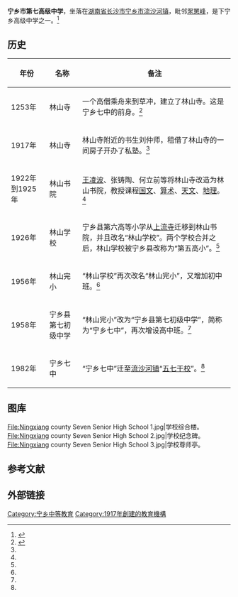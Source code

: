 {{coord|28.081674|N|112.088013|E|format=dms|region:CN_type:edu|display=title}}
{{高中
|图像          = 
|图像大小      =  
|图像说明      = 
|名称          = 宁乡市第七高级中学
|外文名称      = Ningxiang No. 7 High School
|校训          = 
|理念          = 
|建校          = [[1917年|1917年]]
|闭校          = 
|复校          = 
|校庆日        = 
|类型          = [[公立学校|公立学校]] 
|共学或别学    = [[男女共学|男女共学]] 
|课程          = [[全日制|全日制]]课程 
|单位制或学年制= [[学年制|学年制]] 
|学科          = 综合科
|学期          = [[2学期制|2学期制]] 
|年级          = 高一、高二、高三
|班级          = 
|创立者        = 刘仲师
|党委书记      = 
|校长          = 
|副校长        = 
|教师          = 
|职工          = 
|学生          = 
|面积          = 12000平方米<ref name="web1 " />
|建筑面积      = 
|旧校名        = 林山书院<br />林山学校<br />林山完小<br />宁乡县第七初级中学<br />宁乡县第七高级中学<br>宁乡市第七高级中学
|刊物          = 《芳园》
|隶属          = [[湖南省教育厅|湖南省教育厅]]
|学区          = 
|地址          = {{CHN}}[[湖南省|湖南省]][[宁乡市|宁乡市]][[流沙河镇|流沙河镇]]
|邮编          = 410635
|电话          = <!-- {{Tel|86|区号|号码 }} -->
|网站          = <!-- {{URL| }} -->
|标志          = <!-- [[Image:|250px]]-->
|体育项目      = 
|校色          = 
|吉祥物        = 
|宗教          = 
|脚註          = 
}} 
'''宁乡市第七高级中学'''，坐落在[[湖南省|湖南省]][[长沙市|长沙市]][[宁乡市|宁乡市]][[流沙河镇|流沙河镇]]，毗邻[[罘罳峰|罘罳峰]]，是下宁乡高级中学之一。<ref name="web1 ">{{cite web|url=http://hnnxqz.30edu.com/news/4ac56f44-d10e-485b-8246-41574910456d/555cc9e5-c98e-4b3d-a6b8-e661c3ea0eba.htm|title=《学校简介》|accessdate=2011年4月25日|work=|publisher=宁乡七中官方网|language=zh-hans}}{{dead link|date=2017年12月 |bot=InternetArchiveBot |fix-attempted=yes }}</ref>

== 历史 ==
{| class="wikitable sortable"
|-
! 年份!! 名称 !! 备注
|-
| 1253年 || 林山寺 || 一个高僧乘舟来到草冲，建立了林山寺。这是宁乡七中的前身。<ref name="web300 ">{{cite web|url=http://www.lsh.gov.cn/cyfqshow.asp?id=78|title=《林山寺》|accessdate=|work=喻青云 刘新寄|publisher=流沙河镇政府网|language=zh-hans}}{{dead link|date=2017年12月 |bot=InternetArchiveBot |fix-attempted=yes }}</ref>
|-
| 1917年 || 林山寺 || 林山寺附近的书生刘仲师，租借了林山寺的一间房子开办了私塾。<ref name="web300 " />
|-
| 1922年到1925年 || 林山书院 || [[王凌波|王凌波]]、张铸陶、何立前等将林山寺改造为林山书院，教授课程[[中文|国文]]、[[算术|算术]]、[[天文|天文]]、[[地理|地理]]。<ref name="web300 " />
|-
| 1926年 || 林山学校 || 宁乡县第六高等小学从[[上流寺_(宁乡市)|上流寺]]迁移到林山书院，并且改名“林山学校”。两个学校合并之后，林山学校被宁乡县改称为“第五高小”。<ref name="web300 " />
|-
| 1956年 || 林山完小 || “林山学校”再次改名“林山完小”，又增加初中班。<ref name="web300 " />
|-
| 1958年 || 宁乡县第七初级中学 || “林山完小”改为“宁乡县第七初级中学”，简称为“宁乡七中”，再次增设高中班。<ref name="web300 " />
|-
| 1982年 || 宁乡七中 || “宁乡七中”迁至[[流沙河镇|流沙河镇]]“[[五七干校|五七干校]]”。<ref name="web300 " />
|}
== 图库 ==
<gallery>
File:Ningxiang county Seven Senior High School 1.jpg|学校综合楼。
File:Ningxiang county Seven Senior High School 2.jpg|学校纪念碑。
File:Ningxiang county Seven Senior High School 3.jpg|学校尊师亭。
</gallery>

==参考文献==
<div class="references-small">
<references></references>
</div>

== 外部链接 ==
{{Commons category}}

{{宁乡县学校名单}}

[[Category:宁乡中等教育|Category:宁乡中等教育]]
[[Category:1917年創建的教育機構|Category:1917年創建的教育機構]]